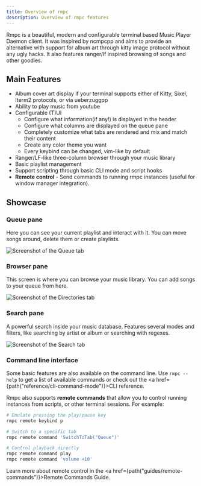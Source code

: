 ```yaml
---
title: Overview of rmpc
description: Overview of rmpc features
---
```



Rmpc is a beautiful, modern and configurable terminal based Music Player Daemon client. It was inspired by ncmpcpp
and aims to provide an alternative with support for album art through kitty image protocol without any ugly hacks.
It also features ranger/lf inspired browsing of songs and other goodies.

## Main Features

-   Album cover art display if your terminal supports either of Kitty, Sixel, Iterm2 protocols, or via ueberzuggpp
-   Ability to play music from youtube
-   Configurable (T)UI
    -   Configure what information(if any!) is displayed in the header
    -   Configure what columns are displayed on the queue pane
    -   Completely customize what tabs are rendered and mix and match their content
    -   Create any color theme you want
    -   Every keybind can be changed, vim-like by default
-   Ranger/LF-like three-column browser through your music library
-   Basic playlist management
-   Support scripting through basic CLI mode and script hooks
-   **Remote control** - Send commands to running rmpc instances (useful for window manager integration).

## Showcase


### Queue pane

Here you can see your current playlist and interact with it. You can move songs around, delete them or create playlists.

<Image src={queueImg} width={800} alt="Screenshot of the Queue tab" />

### Browser pane

This screen is where you can browse your music library. You can add songs to your queue from here.

<Image src={browserImg} width={800} alt="Screenshot of the Directories tab" />

### Search pane

A powerful search inside your music database. Features several modes and filters, like searching by artist or album
or searching with regexes.

<Image src={searchImg} width={800} alt="Screenshot of the Search tab" />

### Command line interface

Some basic features are also available on the command line. Use `rmpc --help` to get a list of available commands or
check out the <a href={path("reference/cli-command-mode")}>CLI reference</a>.

Rmpc also supports **remote commands** that allow you to control running instances from scripts, or other terminal sessions. For example:

```bash
# Emulate pressing the play/pause key
rmpc remote keybind p

# Switch to a specific tab
rmpc remote command 'SwitchToTab("Queue")'

# Control playback directly
rmpc remote command play
rmpc remote command 'volume +10'
```

Learn more about remote control in the <a href={path("guides/remote-commands")}>Remote Commands Guide</a>.
